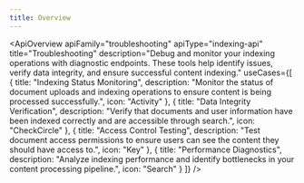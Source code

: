 ```yaml
---
title: Overview
---
```



<ApiOverview 
  apiFamily="troubleshooting"
  apiType="indexing-api"
  title="Troubleshooting"
  description="Debug and monitor your indexing operations with diagnostic endpoints. These tools help identify issues, verify data integrity, and ensure successful content indexing."
  useCases={[
    {
      title: "Indexing Status Monitoring",
      description: "Monitor the status of document uploads and indexing operations to ensure content is being processed successfully.",
      icon: "Activity"
    },
    {
      title: "Data Integrity Verification",
      description: "Verify that documents and user information have been indexed correctly and are accessible through search.",
      icon: "CheckCircle"
    },
    {
      title: "Access Control Testing",
      description: "Test document access permissions to ensure users can see the content they should have access to.",
      icon: "Key"
    },
    {
      title: "Performance Diagnostics",
      description: "Analyze indexing performance and identify bottlenecks in your content processing pipeline.",
      icon: "Search"
    }
  ]}
/>